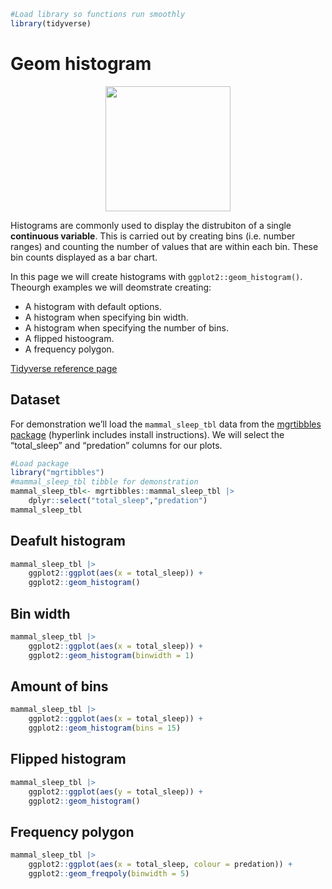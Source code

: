 ```r
#Load library so functions run smoothly
library(tidyverse)
```
# Geom histogram
<center>
![](images/ggplot2_geom_histogram.png){style="width:200px"}
</center>

Histograms are commonly used to display the distrubiton of a single __continuous variable__.
This is carried out by creating bins (i.e. number ranges) and counting the number of values that are within each bin.
These bin counts displayed as a bar chart.

In this page we will create histograms with `ggplot2::geom_histogram()`. Theourgh examples we will deomstrate creating:

- A histogram with default options.
- A histogram when specifying bin width.
- A histogram when specifying the number of bins.
- A flipped histoogram.
- A frequency polygon.

[Tidyverse reference page](https://ggplot2.tidyverse.org//reference/geom_histogram.html)

## Dataset

For demonstration we'll load the `mammal_sleep_tbl` data from the [mgrtibbles package](/datasets/mgrtibbles.qmd) (hyperlink includes install instructions).
We will select the "total_sleep" and "predation" columns for our plots.

```r
#Load package
library("mgrtibbles")
#mammal_sleep_tbl tibble for demonstration
mammal_sleep_tbl<- mgrtibbles::mammal_sleep_tbl |> 
    dplyr::select("total_sleep","predation")
mammal_sleep_tbl
```

## Deafult histogram

```r
mammal_sleep_tbl |>
    ggplot2::ggplot(aes(x = total_sleep)) +
    ggplot2::geom_histogram()
```

## Bin width

```r
mammal_sleep_tbl |>
    ggplot2::ggplot(aes(x = total_sleep)) +
    ggplot2::geom_histogram(binwidth = 1)
```

## Amount of bins

```r
mammal_sleep_tbl |>
    ggplot2::ggplot(aes(x = total_sleep)) +
    ggplot2::geom_histogram(bins = 15)
```

## Flipped histogram

```r
mammal_sleep_tbl |>
    ggplot2::ggplot(aes(y = total_sleep)) +
    ggplot2::geom_histogram()
```

## Frequency polygon

```r
mammal_sleep_tbl |>
    ggplot2::ggplot(aes(x = total_sleep, colour = predation)) +
    ggplot2::geom_freqpoly(binwidth = 5)
```